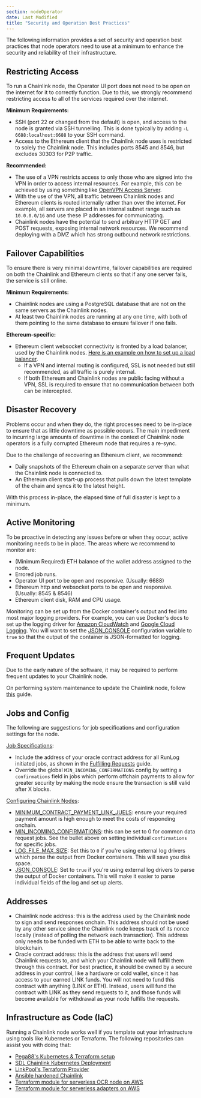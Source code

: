 ```yaml
---
section: nodeOperator
date: Last Modified
title: "Security and Operation Best Practices"
---
```


The following information provides a set of security and operation best practices that node operators need to use at a minimum to enhance the security and reliability of their infrastructure.

## Restricting Access

To run a Chainlink node, the Operator UI port does not need to be open on the internet for it to correctly function. Due to this, we strongly recommend restricting access to all of the services required over the internet.

**Minimum Requirements:**

- SSH (port 22 or changed from the default) is open, and access to the node is granted via SSH tunnelling. This is done typically by adding `-L 6688:localhost:6688` to your SSH command.
- Access to the Ethereum client that the Chainlink node uses is restricted to solely the Chainlink node. This includes ports 8545 and 8546, but excludes 30303 for P2P traffic.

**Recommended:**

- The use of a VPN restricts access to only those who are signed into the VPN in order to access internal resources. For example, this can be achieved by using something like [OpenVPN Access Server](https://openvpn.net/vpn-server/).
- With the use of the VPN, all traffic between Chainlink nodes and Ethereum clients is routed internally rather than over the internet. For example, all servers are placed in an internal subnet range such as `10.0.0.0/16` and use these IP addresses for communicating.
- Chainlink nodes have the potential to send arbitrary HTTP GET and POST requests, exposing internal network resources. We recommend deploying with a DMZ which has strong outbound network restrictions.

## Failover Capabilities

To ensure there is very minimal downtime, failover capabilities are required on both the Chainlink and Ethereum clients so that if any one server fails, the service is still online.

**Minimum Requirements:**

- Chainlink nodes are using a PostgreSQL database that are not on the same servers as the Chainlink nodes.
- At least two Chainlink nodes are running at any one time, with both of them pointing to the same database to ensure failover if one fails.

**Ethereum-specific:**

- Ethereum client websocket connectivity is fronted by a load balancer, used by the Chainlink nodes. [Here is an example on how to set up a load balancer](https://docs.aws.amazon.com/elasticloadbalancing/latest/application/tutorial-target-ecs-containers.html).
  - If a VPN and internal routing is configured, SSL is not needed but still recommended, as all traffic is purely internal.
  - If both Ethereum and Chainlink nodes are public facing without a VPN, SSL is required to ensure that no communication between both can be intercepted.

## Disaster Recovery

Problems occur and when they do, the right processes need to be in-place to ensure that as little downtime as possible occurs. The main impediment to incurring large amounts of downtime in the context of Chainlink node operators is a fully corrupted Ethereum node that requires a re-sync.

Due to the challenge of recovering an Ethereum client, we recommend:

- Daily snapshots of the Ethereum chain on a separate server than what the Chainlink node is connected to.
- An Ethereum client start-up process that pulls down the latest template of the chain and syncs it to the latest height.

With this process in-place, the elapsed time of full disaster is kept to a minimum.

## Active Monitoring

To be proactive in detecting any issues before or when they occur, active monitoring needs to be in place. The areas where we recommend to monitor are:

- (Minimum Required) ETH balance of the wallet address assigned to the node.
- Errored job runs.
- Operator UI port to be open and responsive. (Usually: 6688)
- Ethereum http and websocket ports to be open and responsive. (Usually: 8545 & 8546)
- Ethereum client disk, RAM and CPU usage.

Monitoring can be set up from the Docker container's output and fed into most major logging providers. For example, you can use Docker's docs to set up the logging driver for [Amazon CloudWatch](https://docs.docker.com/config/containers/logging/awslogs/) and [Google Cloud Logging](https://docs.docker.com/config/containers/logging/gcplogs/). You will want to set the [
JSON_CONSOLE](/chainlink-nodes/v1/configuration/#json_console) configuration variable to `true` so that the output of the container is JSON-formatted for logging.

## Frequent Updates

Due to the early nature of the software, it may be required to perform frequent updates to your Chainlink node.

On performing system maintenance to update the Chainlink node, follow [this](/chainlink-nodes/resources/performing-system-maintenance/#failover-node-example) guide.

## Jobs and Config

The following are suggestions for job specifications and configuration settings for the node.

[Job Specifications](/chainlink-nodes/oracle-jobs/jobs):

- Include the address of your oracle contract address for all RunLog initiated jobs, as shown in the [Fulfilling Requests](/chainlink-nodes/v1/fulfilling-requests/#add-a-job-to-the-node) guide.
- Override the global `MIN_INCOMING_CONFIRMATIONS` config by setting a `confirmations` field in jobs which perform offchain payments to allow for greater security by making the node ensure the transaction is still valid after X blocks.

[Configuring Chainlink Nodes](/chainlink-nodes/v1/configuration):

- [MINIMUM_CONTRACT_PAYMENT_LINK_JUELS](/chainlink-nodes/v1/configuration/#minimum_contract_payment_link_juels): ensure your required payment amount is high enough to meet the costs of responding onchain.
- [MIN_INCOMING_CONFIRMATIONS](/chainlink-nodes/v1/configuration/#min_incoming_confirmations): this can be set to 0 for common data request jobs. See the bullet above on setting individual `confirmations` for specific jobs.
- [LOG_FILE_MAX_SIZE](/chainlink-nodes/v1/configuration/#log_file_max_size): Set this to `0` if you're using external log drivers which parse the output from Docker containers. This will save you disk space.
- [JSON_CONSOLE](/chainlink-nodes/v1/configuration/#json_console): Set to `true` if you're using external log drivers to parse the output of Docker containers. This will make it easier to parse individual fields of the log and set up alerts.

## Addresses

- Chainlink node address: this is the address used by the Chainlink node to sign and send responses onchain. This address should not be used by any other service since the Chainlink node keeps track of its nonce locally (instead of polling the network each transaction). This address only needs to be funded with ETH to be able to write back to the blockchain.
- Oracle contract address: this is the address that users will send Chainlink requests to, and which your Chainlink node will fulfill them through this contract. For best practice, it should be owned by a secure address in your control, like a hardware or cold wallet, since it has access to your earned LINK funds. You will not need to fund this contract with anything (LINK or ETH). Instead, users will fund the contract with LINK as they send requests to it, and those funds will become available for withdrawal as your node fulfills the requests.

## Infrastructure as Code (IaC)

Running a Chainlink node works well if you template out your infrastructure using tools like Kubernetes or Terraform. The following repositories can assist you with doing that:

- [Pega88's Kubernetes & Terraform setup](https://github.com/Pega88/chainlink-gcp)
- [SDL Chainlink Kubernetes Deployment](https://github.com/mycelium-ethereum/ChainlinkKubernetes)
- [LinkPool's Terraform Provider](https://github.com/linkpoolio/terraform-provider-chainlink)
- [Ansible hardened Chainlink](https://github.com/WilsonBillkia/bane)
- [Terraform module for serverless OCR node on AWS](https://github.com/ChainOrion/terraform-aws-chainlink-node)
- [Terraform module for serverless adapters on AWS](https://github.com/ChainOrion/terraform-aws-chainlink-ea)
